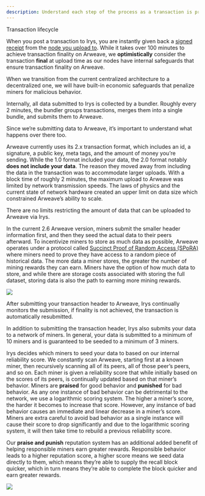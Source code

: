```yaml
---
description: Understand each step of the process as a transaction is processed by Irys.
---
```



<div className="flex flex-col mt-5">
	<div className="flex items-end">
		<div className="">
			<Heading level={1}>Transaction lifecycle</Heading>
		</div>
	</div>
</div>

When you post a transaction to Irys, you are instantly given back a [signed receipt](/learn/receipts) from the [node you upload to](/overview/nodes). While it takes over 100 minutes to achieve transaction finality on Arweave, we **optimistically** consider the transaction **final** at upload time as our nodes have internal safeguards that ensure transaction finality on Arweave.

<Callout type="info" emoji="ℹ️">
	When we transition from the current centralized architecture to a decentralized one, we will have built-in economic
	safeguards that penalize miners for malicious behavior.
</Callout>

Internally, all data submitted to Irys is collected by a bundler. Roughly every 2 minutes, the bundler groups transactions, merges them into a single bundle, and submits them to Arweave.

Since we’re submitting data to Arweave, it’s important to understand what happens over there too.

Arweave currently uses its 2.x transaction format, which includes an id, a signature, a public key, meta tags, and the amount of money you’re sending. While the 1.0 format included your data, the 2.0 format notably **does not include your data**. The reason they moved away from including the data in the transaction was to accommodate larger uploads. With a block time of roughly 2 minutes, the maximum upload to Arweave was limited by network transmission speeds. The laws of physics and the current state of network hardware created an upper limit on data size which constrained Arweave’s ability to scale.

<Callout type="info" emoji="🚀">
	There are no limits restricting the amount of data that can be uploaded to Arweave via Irys.
</Callout>

In the current 2.6 Arweave version, miners submit the smaller header information first, and then they seed the actual data to their peers afterward. To incentivize miners to store as much data as possible, Arweave operates under a protocol called [Succinct Proof of Random Access (SPoRA)](https://www.youtube.com/watch?v=sIccEJTVHXg) where miners need to prove they have access to a random piece of historical data. The more data a miner stores, the greater the number of mining rewards they can earn. Miners have the option of how much data to store, and while there are storage costs associated with storing the full dataset, storing data is also the path to earning more mining rewards.

<img className="border border-[#FEF4EE] rounded mt-5 w-5/6" src="/img/learn/irys-uploading-to-arweave.png" />

After submitting your transaction header to Arweave, Irys continually monitors the submission, if finality is not achieved,
the transaction is automatically resubmitted.

In addition to submitting the transaction header, Irys also submits your data to a network of miners. In general, your data is submitted to a minimum of 10 miners and is guaranteed to be seeded to a minimum of 3 miners.

Irys decides which miners to seed your data to based on our internal reliability score. We constantly scan Arweave, starting first at a known miner, then recursively scanning all of its peers, all of those peer’s peers, and so on. Each miner is given a reliability score that while initially based on the scores of its peers, is continually updated based on that miner’s behavior. Miners are **praised** for good behavior and **punished** for bad behavior. As any one instance of bad behavior can be detrimental to the network, we use a logarithmic scoring system. The higher a miner’s score, the harder it becomes to increase that score. However, any instance of bad behavior causes an immediate and linear decrease in a miner’s score. Miners are extra careful to avoid bad behavior as a single instance will cause their score to drop significantly and due to the logarithmic scoring system, it will then take time to rebuild a previous reliability score.

Our **praise and punish** reputation system has an additional added benefit of helping responsible miners earn greater rewards. Responsible behavior leads to a higher reputation score, a higher score means we seed data directly to them, which means they’re able to supply the recall block quicker, which in turn means they’re able to complete the block quicker and earn greater rewards.

<img className="border border-[#FEF4EE] rounded mt-5 w-5/6" src="/img/learn/irys-praise-punish.png" />
